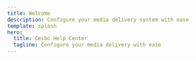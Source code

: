 ```yaml
---
title: Welcome
description: Configure your media delivery system with ease
template: splash
hero:
  title: Cesbo Help Center
  tagline: Configure your media delivery with ease
---
```


<ProductLayout>
    <ProductCard
      title="Astra"
      description="TV Broadcasting simplified"
      mainLink="/en/astra"
      links={{
        "/en/astra/getting-started/install": "Install",
        "/en/astra/getting-started/features": "Learn"
      }}
    />
    <ProductCard
      title="Alta"
      description="Digital recording solution"
      mainLink="/en/alta"
      links={{
        "/en/alta/getting-started/install": "Install"
      }}
    />
    <ProductCard
      title="Senta"
      description="Bring your streams to the next level"
      mainLink="/en/senta"
      links={{
        "/en/senta/getting-started/installation": "Install",
        "/en/senta/getting-started": "Learn"
      }}
    />
</ProductLayout>
<ProductCard
  title="Knowledge base"
  description="Explore advanced articles and guides"
  mainLink="/en/misc"
  class="col-span-3"
/>
